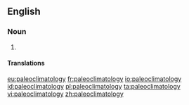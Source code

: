 ==English==

===Noun===
{{wikipedia}}
{{en-noun|-}}

# {{alternative form of|palaeoclimatology}}

====Translations====
{{trans-see|palaeoclimatology}}

[[eu:paleoclimatology]]
[[fr:paleoclimatology]]
[[io:paleoclimatology]]
[[id:paleoclimatology]]
[[pl:paleoclimatology]]
[[ta:paleoclimatology]]
[[vi:paleoclimatology]]
[[zh:paleoclimatology]]